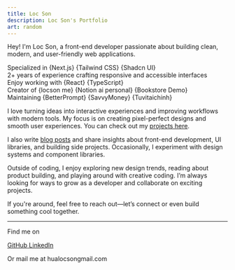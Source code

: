```yaml
---
title: Loc Son
description: Loc Son's Portfolio
art: random
---
```


Hey! I'm Loc Son, a front-end developer passionate about building clean, modern, and user-friendly web applications.

Specialized in {Next.js} {Tailwind CSS} {Shadcn UI} <br />
2+ years of experience crafting responsive and accessible interfaces <br />
Enjoy working with {React} {TypeScript} <br />
Creator of {locson me} {Notion ai personal} {Bookstore Demo} <br />
Maintaining {BetterPrompt} {SavvyMoney} {Tuvitaichinh}

I love turning ideas into interactive experiences and improving workflows with modern tools. My focus is on creating pixel-perfect designs and smooth user experiences. You can check out my [projects here](/projects).

I also write [blog posts](/posts) and share insights about front-end development, UI libraries, and building side projects. Occasionally, I experiment with design systems and component libraries.

Outside of coding, I enjoy exploring new design trends, reading about product building, and playing around with creative coding. I’m always looking for ways to grow as a developer and collaborate on exciting projects.

If you're around, feel free to reach out—let’s connect or even build something cool together.

---

Find me on

<p className="!-mt-2 flex flex-wrap gap-2">
  <a href="https://github.com/hualocson" target="_blank">
    <i className="fa-brands fa-github opacity-75"></i>
    <span> GitHub</span>
  </a>
  <a href="https://www.linkedin.com/in/hualocson" target="_blank">
    <i className="fa-brands fa-linkedin opacity-75"></i>
    <span> LinkedIn</span>
  </a>
</p>

Or mail me at <span className="font-mono">hualocson<i className="text-(--fg) opacity-75 translate-y-[2px] fa-solid fa-at"></i>gmail.com</span>
